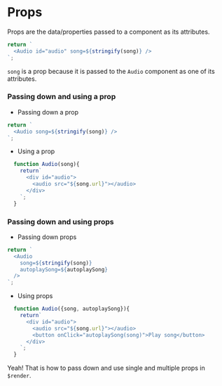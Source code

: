 # Props

Props are the data/properties passed to a component as its attributes.

```js {2} copy
return `
  <Audio id="audio" song=${stringify(song)} />
`;
```

`song` is a prop because it is passed to the `Audio` component as one of its attributes. 

### Passing down and using a prop

* Passing down a prop

```js {2} copy
return `
  <Audio song=${stringify(song)} />
`;
```

* Using a prop

```js copy
  function Audio(song){
    return`
      <div id="audio">
        <audio src="${song.url}"></audio>
      </div>
    `;
  }
```

### Passing down and using props

* Passing down props

```js {3,4} copy
return `
  <Audio 
    song=${stringify(song)}
    autoplaySong=${autoplaySong}
  />
`;
```

* Using props

```js {4,5} copy
  function Audio({song, autoplaySong}){
    return`
      <div id="audio">
        <audio src="${song.url}"></audio>
        <button onClick="autoplaySong(song)">Play song</button>
      </div>
    `;
  }
```

Yeah! That is how to pass down and use single and multiple props in `$render`.